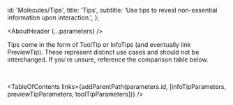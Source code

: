 


  id: 'Molecules/Tips',
  title: 'Tips',
  subtitle: 'Use tips to reveal non-essential information upon interaction.',
};

<Meta title="Molecules/Tips/About" />

<AboutHeader {...parameters} />

Tips come in the form of ToolTip or InfoTips (and eventually link PreviewTip). These represent distinct use cases and should not be interchanged. If you're unsure, reference the comparison table below.

<TipsTable />
<br />

<TableOfContents
  links={addParentPath(parameters.id, [infoTipParameters, previewTipParameters, toolTipParameters])}
/>
